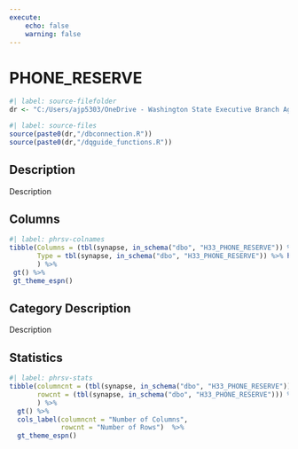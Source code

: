 ```yaml
---
execute:
    echo: false
    warning: false
---
```


# PHONE_RESERVE {.unnumbered}

```r
#| label: source-filefolder
dr <- "C:/Users/ajp5303/OneDrive - Washington State Executive Branch Agencies/source_scripts"
```

```r
#| label: source-files
source(paste0(dr,"/dbconnection.R"))
source(paste0(dr,"/dqguide_functions.R"))
```

## Description

Description

## Columns

```r
#| label: phrsv-colnames
tibble(Columns = (tbl(synapse, in_schema("dbo", "H33_PHONE_RESERVE")) %>% colnames()),
       Type = tbl(synapse, in_schema("dbo", "H33_PHONE_RESERVE")) %>% head(1) %>% as_tibble() %>% sapply(class)
       ) %>%
 gt() %>%
 gt_theme_espn()
```

## Category Description

Description

## Statistics

```r
#| label: phrsv-stats
tibble(columncnt = (tbl(synapse, in_schema("dbo", "H33_PHONE_RESERVE")) %>% ncol()),
       rowcnt = (tbl(synapse, in_schema("dbo", "H33_PHONE_RESERVE"))) %>% nrow2()
       ) %>%
  gt() %>%
  cols_label(columncnt = "Number of Columns",
             rowcnt = "Number of Rows")  %>%
  gt_theme_espn()
```

